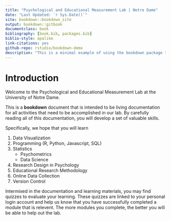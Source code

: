 ```yaml
--- 
title: "Psychological and Educational Measurement Lab | Notre Dame"
date: "Last Updated: `r Sys.Date()`"
site: bookdown::bookdown_site
output: bookdown::gitbook
documentclass: book
bibliography: [book.bib, packages.bib]
biblio-style: apalike
link-citations: yes
github-repo: rstudio/bookdown-demo
description: "This is a minimal example of using the bookdown package to write a book. The output format for this example is bookdown::gitbook."
---
```


# Introduction

Welcome to the Psychological and Educational Measurement Lab at the University of Notre Dame.

This is a **bookdown** document that is intended to be living documentation for all activities that need to be accomplished in our lab. By carefully reading all of this documentation, you will develop a set of valuable skills.

Specifically, we hope that you will learn

1. Data Visualization
2. Programming (R, Python, Javascript, SQL)
3. Statistics
    + Psychometrics
    + Data Science
4. Research Design in Psychology
5. Educational Research Methodology
6. Online Data Collection
7. Version Control


Intermixed in the documentation and learning materials, you may find quizzes to evaluate your learning. These quizzes are linked to your personal login account and help us know that you have successfully completed a module that is relevent. The more modules you complete, the better you will be able to help out the lab.

